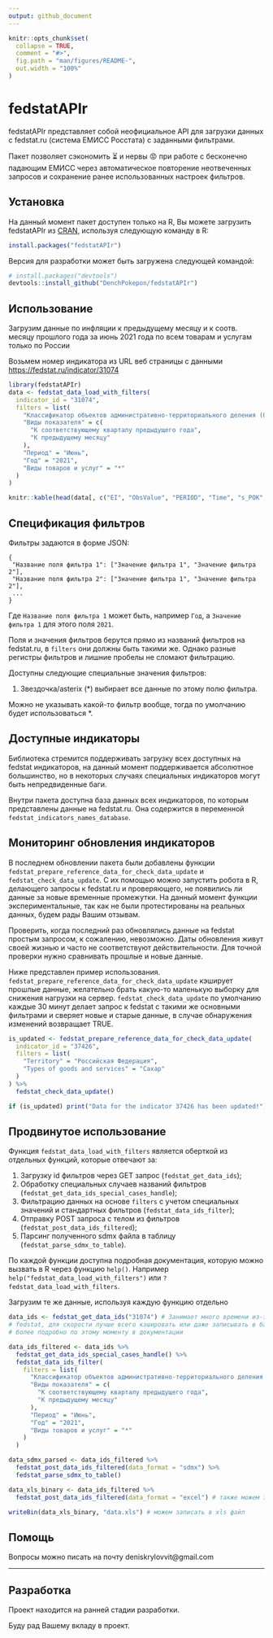 ```yaml
---
output: github_document
---
```


<!-- README.md is generated from README.Rmd. Please edit that file -->

```r
knitr::opts_chunk$set(
  collapse = TRUE,
  comment = "#>",
  fig.path = "man/figures/README-",
  out.width = "100%"
)
```

# fedstatAPIr

<!-- badges: start -->
<!-- badges: end -->

fedstatAPIr представляет собой неофициальное API для загрузки данных с fedstat.ru 
(система ЕМИСС Росстата) с заданными фильтрами. 

Пакет позволяет сэкономить ⏳ и нервы 😡 при работе с бесконечно падающим ЕМИСС 
через автоматическое повторение неотвеченных запросов и сохранение ранее 
использованных настроек фильтров.

## Установка

На данный момент пакет доступен только на R, Вы можете загрузить fedstatAPIr из [CRAN](https://CRAN.R-project.org), используя следующую команду в R:

``` r
install.packages("fedstatAPIr")
```

Версия для разработки может быть загружена следующей командой:

``` r
# install.packages("devtools")
devtools::install_github("DenchPokepon/fedstatAPIr")
```
## Использование

Загрузим данные по инфляции к предыдущему месяцу и к соотв. месяцу прошлого года
за июнь 2021 года по всем товарам и услугам только по России

Возьмем номер индикатора из URL веб страницы с данными [https://fedstat.ru/indicator/31074](https://fedstat.ru/indicator/31074)

```r
library(fedstatAPIr)
data <- fedstat_data_load_with_filters(
  indicator_id = "31074",
  filters = list(
    "Классификатор объектов административно-территориального деления (ОКАТО)" = "Российская Федерация",
    "Виды показателя" = c(
      "К соответствующему кварталу предыдущего года",
      "К предыдущему месяцу"
    ),
    "Период" = "Июнь",
    "Год" = "2021",
    "Виды товаров и услуг" = "*"
  )
)
```

```r
knitr::kable(head(data[, c("EI", "ObsValue", "PERIOD", "Time", "s_POK", "s_grtov", "s_OKATO", "s_OKATO_code", "s_POK_code", "s_grtov_code")]))
```

## Спецификация фильтров

Фильтры задаются в форме JSON:

```JSON_example
{
 "Название поля фильтра 1": ["Значение фильтра 1", "Значение фильтра 2"],
 "Название поля фильтра 2": ["Значение фильтра 1", "Значение фильтра 2"],
 ...
}
```

Где `Название поля фильтра 1` может быть, например `Год`, а `Значение фильтра 1` 
для этого поля `2021`.

Поля и значения фильтров берутся прямо из названий фильтров на fedstat.ru, в
`filters` они должны быть такими же. Однако разные регистры фильтров и лишние пробелы не сломают фильтрацию.

Доступны следующие специальные значения фильтров:

1. Звездочка/asterix (*) выбирает все данные по этому полю фильтра.

Можно не указывать какой-то фильтр вообще, тогда по умолчанию будет 
использоваться *.

## Доступные индикаторы

Библиотека стремится поддерживать загрузку всех доступных на fedstat индикаторов, на данный момент поддерживается абсолютное большинство, но в некоторых случаях специальных индикаторов могут быть непредвиденные баги.

Внутри пакета доступна база данных всех индикаторов, по которым представлены данные на fedstat.ru.
Она содержится в переменной `fedstat_indicators_names_database`.

## Мониторинг обновления индикаторов

В последнем обновлении пакета были добавлены функции `fedstat_prepare_reference_data_for_check_data_update` и `fedstat_check_data_update`. С их помощью можно запустить робота в R, делающего запросы к fedstat.ru и проверяющего, не появились ли данные за новые временные промежутки. На данный момент функции экспериментальные, так как не были протестированы на реальных данных, будем рады Вашим отзывам.

Проверить, когда последний раз обновлялись данные на fedstat простым запросом, к сожалению, невозможно. Даты обновления живут своей жизнью и часто не соответствуют действительности. Для точной проверки нужно сравнивать прошлые и новые данные.

Ниже представлен пример использования. `fedstat_prepare_reference_data_for_check_data_update` кэширует прошлые данные, желательно брать какую-то маленькую выборку для снижения нагрузки на сервер. `fedstat_check_data_update` по умолчанию каждые 30 минут делает запрос к fedstat с такими же основными фильтрами и сверяет новые и старые данные, в случае обнаружения изменений возвращает TRUE.

```r
is_updated <- fedstat_prepare_reference_data_for_check_data_update(
  indicator_id = "37426",
  filters = list(
    "Territory" = "Российская Федерация",
    "Types of goods and services" = "Сахар"
  )
) %>%
  fedstat_check_data_update()

if (is_updated) print("Data for the indicator 37426 has been updated!")
```

## Продвинутое использование

Функция `fedstat_data_load_with_filters` является оберткой из отдельных функций,
которые отвечают за:

1. Загрузку id фильтров через GET запрос (`fedstat_get_data_ids`);
2. Обработку специальных случаев названий фильтров (`fedstat_get_data_ids_special_cases_handle`);
3. Фильтрацию данных на основе `filters` с учетом специальных значений и стандартных фильтров (`fedstat_data_ids_filter`);
4. Отправку POST запроса с телом из фильтров (`fedstat_post_data_ids_filtered`);
5. Парсинг полученного sdmx файла в таблицу (`fedstat_parse_sdmx_to_table`).

По каждой функции доступна подробная документация, которую можно вызвать в R 
через функцию `help()`. Например `help("fedstat_data_load_with_filters")` или
`?fedstat_data_load_with_filters`.

Загрузим те же данные, используя каждую функцию отдельно

```r
data_ids <- fedstat_get_data_ids("31074") # Занимает много времени из-за лагов
# fedstat, для скорости лучше всего кэшировать или даже записывать в базу данных,
# более подробно по этому моменту в документации

data_ids_filtered <- data_ids %>%
  fedstat_get_data_ids_special_cases_handle() %>%
  fedstat_data_ids_filter(
    filters = list(
      "Классификатор объектов административно-территориального деления (ОКАТО)" = "Российская Федерация",
      "Виды показателя" = c(
        "К соответствующему кварталу предыдущего года",
        "К предыдущему месяцу"
      ),
      "Период" = "Июнь",
      "Год" = "2021",
      "Виды товаров и услуг" = "*"
    )
  )

data_sdmx_parsed <- data_ids_filtered %>%
  fedstat_post_data_ids_filtered(data_format = "sdmx") %>%
  fedstat_parse_sdmx_to_table()

data_xls_binary <- data_ids_filtered %>%
  fedstat_post_data_ids_filtered(data_format = "excel") # также можем загружать excel

writeBin(data_xls_binary, "data.xls") # можем записать в xls файл
```

## Помощь

Вопросы можно писать на почту deniskrylovvit@gmail.com

---

## Разработка

Проект находится на ранней стадии разработки.

Буду рад Вашему вкладу в проект.
